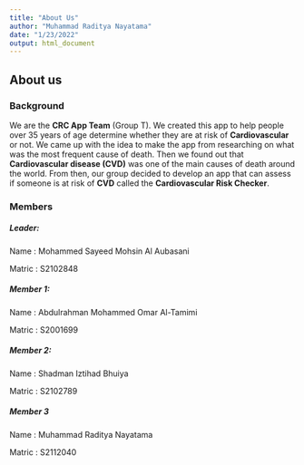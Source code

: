 ---
title: "About Us"
author: "Muhammad Raditya Nayatama"
date: "1/23/2022"
output: html_document
---

## About us

### Background

We are the **CRC App Team** (Group T). We created this app to help people over 35 years of age determine whether they are at risk of **Cardiovascular** or not. We came up with the idea to make the app from researching on what was the most frequent cause of death. Then we found out that **Cardiovascular disease (CVD)** was one of the main causes of death around the world. From then, our group decided to develop an app that can assess if someone is at risk of **CVD** called the **Cardiovascular Risk Checker**.

### Members

##### **Leader:**
Name         : Mohammed Sayeed Mohsin Al Aubasani

Matric       : S2102848

##### **Member 1:**
Name         : Abdulrahman Mohammed Omar Al-Tamimi

Matric       : S2001699

##### **Member 2:**
Name         : Shadman Iztihad Bhuiya

Matric       : S2102789

##### **Member 3**
Name         : Muhammad Raditya Nayatama

Matric       : S2112040


